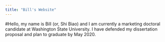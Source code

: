```yaml
---
title: "Bill's Website"
---
```


#Hello, my name is Bill (or, Shi Biao) and I am currently a marketing doctoral candidate at Washington State University. I have defended my dissertation proposal and plan to graduate by May 2020. 
